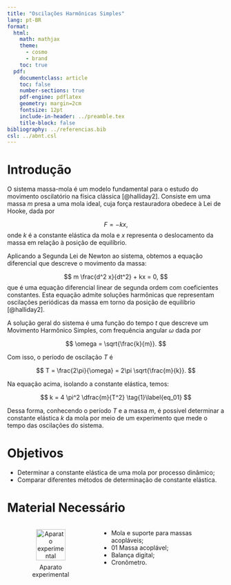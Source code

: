 ```yaml
---
title: "Oscilações Harmônicas Simples"
lang: pt-BR
format:
  html:
    math: mathjax
    theme:
      - cosmo
      - brand
    toc: true
  pdf:
    documentclass: article
    toc: false
    number-sections: true
    pdf-engine: pdflatex
    geometry: margin=2cm
    fontsize: 12pt
    include-in-header: ../preamble.tex
    title-block: false
bibliography: ../referencias.bib
csl: ../abnt.csl
---
```


```{=latex}
\thispagestyle{empty}

\noindent
\textcolor{uftverde}{\rule{\textwidth}{1.5pt}}

\vspace{0.2cm}

\begin{minipage}[c]{0.6\textwidth}
  \textbf{UNIVERSIDADE FEDERAL DO TOCANTINS}\\
  CÂMPUS UNIVERSITÁRIO DE PALMAS\\
  LABORATÓRIO DE ENSINO DE FÍSICA
\end{minipage}
\hfill
\begin{minipage}[c]{0.4\textwidth}
  \flushright
  \includegraphics[width=0.25\textwidth]{../../assets/img/identidade-visual/uftlabfis.png}
\end{minipage}

\vspace{0.2cm}

\noindent
\textcolor{uftverde}{\rule{\textwidth}{1.5pt}}

\vspace{0.5cm}

\begin{center}
  {\LARGE{Oscilações Harmônicas Simples}}
\end{center}

\setlength{\parindent}{1.25cm}
\renewcommand{\arraystretch}{1.5}
``` 



# Introdução


O sistema massa-mola é um modelo fundamental para o estudo do movimento oscilatório na física clássica [@halliday2]. Consiste em uma massa $m$ presa a uma mola ideal, cuja força restauradora obedece à Lei de Hooke, dada por

$$
F = - kx,
$$
onde $k$ é a constante elástica da mola e $x$ representa o deslocamento da massa em relação à posição de equilíbrio.

Aplicando a Segunda Lei de Newton ao sistema, obtemos a equação diferencial que descreve o movimento da massa:

$$
  m \frac{d^2 x}{dt^2} + kx = 0,
$$
que é uma equação diferencial linear de segunda ordem com coeficientes constantes. Esta equação admite soluções harmônicas que representam oscilações periódicas da massa em torno da posição de equilíbrio [@halliday2].

A solução geral do sistema é uma função do tempo $t$ que descreve um Movimento Harmônico Simples, com frequência angular $\omega$ dada por

$$
\omega = \sqrt{\frac{k}{m}}.
$$

Com isso, o período de oscilação $T$ é

$$
T = \frac{2\pi}{\omega} = 2\pi \sqrt{\frac{m}{k}}.
$$

Na equação acima, isolando a constante elástica, temos:

$$
k = 4 \pi^2 \dfrac{m}{T^2}
\tag{1}\label{eq_01}
$$

Dessa forma, conhecendo o período $T$ e a massa $m$, é possível determinar a constante elástica $k$ da mola por meio de um experimento que mede o tempo das oscilações do sistema.


# Objetivos

* Determinar a constante elástica de uma mola por processo dinâmico;
* Comparar diferentes métodos de determinação de constante elástica.


# Material Necessário

```{=html}
<div style="display: flex; align-items: flex-start; gap: 1rem;">

  <div style="flex: 0 0 40%; text-align: center;">
    <figure>
      <img 
        src="../../assets/img/roteiros/fisica-2/massa-mola-mhs/equipamento.png" 
        alt="Aparato experimental" 
        style="width: 75%; height: auto;">
      <figcaption style="margin-top: 0.5em;">
        Aparato experimental
      </figcaption>
    </figure>
  </div>

  <div style="flex: 0 0 50%;">
    <ul>
      <li>Mola e suporte para massas acopláveis;</li>
      <li>01 Massa acoplável;</li>
      <li>Balança digital;</li>
      <li>Cronômetro.</li>
    </ul>
  </div>

</div>

```



```{=latex}

\begin{minipage}{0.4\textwidth}
\begin{figure}[H]
	\centering
	\caption{Aparato experimental}\label{fig:equipamento}
	\includegraphics[width=0.5\textwidth]
	{../../assets/img/roteiros/fisica-2/massa-mola-mhs/equipamento.png}
\end{figure}
\end{minipage} \hfill
\begin{minipage}{0.5\textwidth}
\begin{itemize}
	\item Mola e suporte para massas acopláveis;
	\item 01 Massa acoplável;
	\item Balança digital;
	\item Cronômetro.
\end{itemize}
\end{minipage}

\section{Andamento das atividades}

\begin{enumerate}
	\item Com a balança digital, meça o valor da massa a ser utilizada.
	\begin{table}[H]
	\centering
	\begin{tabular}{c}
	\hline
	\rowcolor{gray!30!} Massa (kg)\\ \hline
	{\color{white} massa}\\ \hline	
	\end{tabular}
	\end{table}
	
	\item Cuidadosamente, coloque a massa sobre o suporte da mola.
	
	\item Desloque a massa $m$ aproximadamente 2 cm de sua posição e equilíbrio e solte-a. \label{item:passo-3}
	
	\item Com o cronômetro, maça o tempo ($t$) para que a massa  execute exatamente 10 oscilações completas. Anote este resultado na Tabela \ref{tab:dados}. \label{item:passo-4}

\begin{table}[H]
\centering
\caption{Dados do experimento}
\begin{tabular}{c | c | c }
	\hline
	\rowcolor{gray!30!} Medida & Tempo de 10 oscilações ($t$) & Período $\left(T = \frac{t}{10}\right)$ \\ \hline
	1 & & \\ \hline
	\rowcolor{gray!30!} 2 & & \\ \hline
	3 & & \\ \hline
	\rowcolor{gray!30!} 4 & & \\ \hline
	5 & & \\ \hline
	\rowcolor{gray!30!} \multicolumn{2}{c |}{Valor médio do Período $T$ (s)} & \\ \hline
\end{tabular}
\label{tab:dados}
\end{table}

	\item Repita os passos \ref{item:passo-3} e \ref{item:passo-4} mais quatro vezes, completando a Tabela \ref{tab:dados}. Calcule o valor médio dos períodos obtidos.
	
	\item Utilizando o valor médio de $T$ , a massa $m$ e a equação (\ref{eq_01}), determine o valor da constante elástica  da mola utilizada.
	
	\item \textbf{(Opcional)} Caso você tenha determinado a constante da mola usada nesta atividade através de outro experimento, por exemplo Lei de Hooke, compare os dois valores e calcule o desvio percentual entre eles.
	
  $$
	  \Delta k (\%) = \dfrac{|k_{MHS} - k_{Hooke}|}{k_{Hooke}}
	$$
	
\end{enumerate}

\section*{Referências}

```


```{=html}

<script>
document.addEventListener('DOMContentLoaded', () => {
  // Modifica o título
  const h2 = document.querySelector(".quarto-alternate-formats h2");
  if (h2) h2.textContent = "Roteiros disponíveis";

  // Lista de objetos com os itens
  const itens = [
    {
      href: "massa-mola-mhs.pdf",
      label: "Versão do Labfis"
    },
    {
      href: "/assets/outros-roteiros/fisica-2/Lei_de_Hooke_e_MHS_compressed.pdf",
      label: "Versão do prof. Heverton"
    }
  ];

  // Seleciona a ul e atualiza os itens
  const ul = document.querySelector(".quarto-alternate-formats ul");
  if (ul) {
    ul.innerHTML = ""; // limpa a lista

    itens.forEach(item => {
      const li = document.createElement("li");
      const a = document.createElement("a");
      a.href = item.href;
      a.setAttribute("data-original-href", item.href);
      a.setAttribute("target", "_blank");
      a.innerHTML = `<i class="bi bi-file-pdf"></i> ${item.label}`;
      li.appendChild(a);
      ul.appendChild(li);
    });
  }
});
</script>



```













